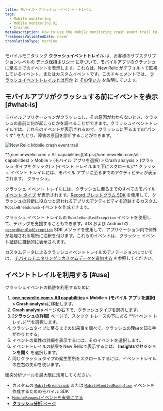 ```yaml
---
title: モバイル・クラッシュ・イベント・トレイル
tags:
  - Mobile monitoring
  - Mobile monitoring UI
  - Crashes
metaDescription: How to use the mobile monitoring crash event trail to find the reasons for a mobile app crash.
freshnessValidatedDate: never
translationType: machine
---
```



モバイルモニタリング **クラッシュイベントトレイル** は、お客様のサブスクリプションレベルの [データ保持ポリシー](/docs/accounts-partnerships/accounts/account-billing-usage/data-retention) に基づいて、モバイルアプリのクラッシュに至るまでのイベントを表示します。これらは、New Relic がデフォルトで監視しているイベント、またはカスタムイベントです。このドキュメントでは、 [クラッシュイベントトレイルとは何か](#what-is) と [その使い方](#use) を説明しています。

## モバイルアプリがクラッシュする前にイベントを表示 [#what-is]

モバイルアプリケーションがクラッシュし、その原因がわからないとき、クラッシュの直前に何が起こったかを調べることができます。クラッシュイベントトレイルでは、これらのイベントが表示されるので、クラッシュに至るまでの"パンくず" をたどり、障害の原因を診断することができます。

<img
  title="Android-Insights-event-trail.jpg"
  alt="New Relic Mobile crash event trail "
  src={mobileCrashEventTrail}
/>

<figcaption>
  **[one.newrelic.com > All capabilities](https://one.newrelic.com/all-capabilities) > Mobile > (モバイル アプリを選択) > Crash analysis > (クラッシュ タイプをクリック) > (イベント トレイルまで下にスクロール):** クラッシュ イベント トレイルには、モバイル アプリに至るまでのアクティビティが表示されます。 クラッシュ。
</figcaption>

クラッシュ イベント トレイルには、クラッシュに至るまでのすべてのモバイル [イベント タイプ](/docs/insights/explore-add-data/custom-events/insert-query-custom-mobile-app-events-attributes#event-definition) が表示されます。[Record ブレッドクラム SDK](/docs/mobile-monitoring/new-relic-mobile/mobile-sdk/record-breadcrumb/) を使用して、クラッシュの診断に役立つと思われるアプリのアクティビティを追跡するカスタム `MobileBreadcrumb` イベントを作成できます。

クラッシュ イベント トレイルの `MobileHandledException` イベントを使用して、デバッグを支援することもできます。iOS および Android の [`recordHandledException`](/docs/mobile-monitoring/new-relic-mobile/mobile-sdk/record-handled-exceptions/) SDK メソッドを使用して、アプリケーション内で例外が処理される場所に注釈を付けます。これらのイベントは、クラッシュ イベント証跡に自動的に表示されます。

カスタムデータによるクラッシュイベントトレイルのアノテーションについては、 [モバイルモニタリングにカスタムデータを追加する](/docs/mobile-monitoring/new-relic-mobile/maintenance/add-custom-data-new-relic-mobile) を参照してください。

## イベントトレイルを利用する [#use]

クラッシュイベントの軌跡を利用するために

1. **[one.newrelic.com > All capabilities](https://one.newrelic.com/all-capabilities) > Mobile > (モバイル アプリを選択) > Crash analysis**に移動します。
2. **Crash analysis** ページの右下で、クラッシュタイプを選択します。
3. **\[クラッシュの詳細]** ページで、スタック トレースの下にある **\[イベント トレイル]**を選択します。
4. クラッシュタイプに至るまでの出来事を調べて、クラッシュの理由を知る手がかりとする。
5. イベントの属性の詳細を表示するには、そのイベントを選択します。
6. イベントトレイルの結果をNew Relicで表示するには、 **Insightsでセッションを開く** を選択します。
7. 同じクラッシュタイプの発生箇所をスクロールするには、イベントトレイルの左右の矢印を使います。

衝突分析ツールを最大限に活用してください。

* カスタムの [`MobileBreadcrumb`](/docs/mobile-monitoring/new-relic-mobile/mobile-sdk/record-breadcrumb/) または [`MobileHandledException`](/docs/mobile-monitoring/new-relic-mobile/mobile-sdk/record-handled-exceptions/) イベントを作成するためのモバイル SDK
* [`MobileRequest`イベントを有効にする](/docs/mobile-monitoring/mobile-monitoring-ui/network-pages/analyze-network-requests-using-mobilerequest-event-data)
* [**クラッシュ分析** ページ](/docs/mobile-monitoring/mobile-monitoring-ui/crashes/crash-analysis-group-filter-your-crashes)